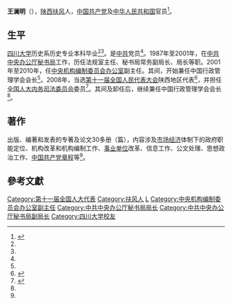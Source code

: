 '''王澜明'''（{{bd|1948年|||}}），[[陕西|陕西]][[扶风|扶风]]人，[[中国共产党|中国共产党]]及[[中华人民共和国|中华人民共和国]]官员<ref name=xzgl>{{Cite web  |url =http://www.cpasonline.org.cn/gb/leader/wlm.asp  |title =王澜明  |author =  |date =  |publisher =中国行政管理学会  |language =  |accessdate =2018-01-01  |quote =  |archive-date =2018-01-02  |archive-url =https://web.archive.org/web/20180102013005/http://www.cpasonline.org.cn/gb/leader/wlm.asp  |dead-url =no  }}</ref>。

==生平==
[[四川大学|四川大学]]历史系历史专业本科毕业<ref name=xx/><ref name=xzgl/>。是[[中共|中共]]党员<ref name=xx/>。1987年至2001年，在[[中共中央办公厅秘书局|中共中央办公厅秘书局]]工作，历任法规室主任、秘书局常务副局长、局长等职。2001年至2010年，任[[中央机构编制委员会办公室|中央机构编制委员会办公室]]副主任。其间，开始兼任中国行政管理学会会长<ref name=xzgl/>。2008年，当选[[第十一届全国人民代表大会|第十一届全国人民代表大会]]陕西地区代表<ref>{{cite web|author=新华网|title=第十一届全国人大代表|url=http://news.xinhuanet.com/ziliao/2008-03/03/content_7708230.htm?node=36628|publisher=新华网|accessdate=2014-01-07|archive-date=2014-01-10|archive-url=https://web.archive.org/web/20140110211415/http://news.xinhuanet.com/ziliao/2008-03/03/content_7708230.htm?node=36628|dead-url=no}}</ref>，并担任[[全国人大内务司法委员会|全国人大内务司法委员会]]委员<ref name=xx>{{cite news|title=全国人大代表信息-王澜明|url= http://210.82.31.1:8084/delegate/viewDelegate.action?dbid=112453|accessdate=2013-04-05|newspaper=中国人大网}}</ref>。其间及卸任后，继续兼任中国行政管理学会会长<ref name=xzgl/>。

==著作==
出版、编著和发表的专著及论文30多册（篇），内容涉及[[市场经济|市场经济]]体制下的政府职能定位、机构改革和机构编制工作、[[事业单位|事业单位]]改革、信息工作、公文处理、思想政治工作、[[中国共产党章程|中国共产党章程]]等<ref name=xzgl/>。

==參考文獻==
{{reflist}}

{{DEFAULTSORT:Wang}}
[[Category:第十一届全国人大代表|Category:第十一届全国人大代表]]
[[Category:扶风人|Category:扶风人]]
[[Category:王姓|L]]
[[Category:中央机构编制委员会办公室副主任|Category:中央机构编制委员会办公室副主任]]
[[Category:中共中央办公厅秘书局局长|Category:中共中央办公厅秘书局局长]]
[[Category:中共中央办公厅秘书局副局长|Category:中共中央办公厅秘书局副局长]]
[[Category:四川大学校友|Category:四川大学校友]]